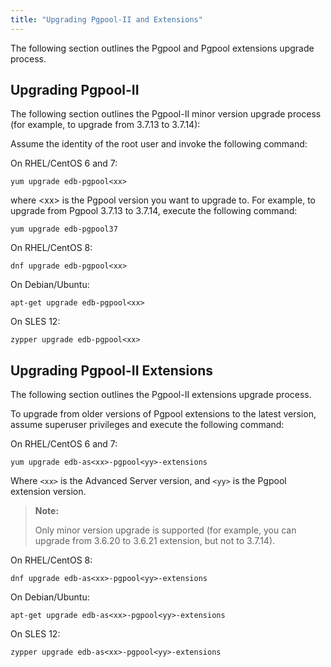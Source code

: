 ```yaml
---
title: "Upgrading Pgpool-II and Extensions"
---
```


<div id="upgrade" class="registered_link"></div>

The following section outlines the Pgpool and Pgpool extensions upgrade process.

## Upgrading Pgpool-II

The following section outlines the Pgpool-II minor version upgrade process (for example, to upgrade from 3.7.13 to 3.7.14):

Assume the identity of the root user and invoke the following command:

On RHEL/CentOS 6 and 7:

```text
yum upgrade edb-pgpool<xx>
```

where &lt;xx> is the Pgpool version you want to upgrade to. For example, to upgrade from Pgpool 3.7.13 to 3.7.14, execute the following command:

```text
yum upgrade edb-pgpool37
```

On RHEL/CentOS 8:

```text
dnf upgrade edb-pgpool<xx>
```

On Debian/Ubuntu:

```text
apt-get upgrade edb-pgpool<xx>
```

On SLES 12:

```text
zypper upgrade edb-pgpool<xx>
```

## Upgrading Pgpool-II Extensions

The following section outlines the Pgpool-II extensions upgrade process.

To upgrade from older versions of Pgpool extensions to the latest version, assume superuser privileges and execute the following command:

On RHEL/CentOS 6 and 7:

```text
yum upgrade edb-as<xx>-pgpool<yy>-extensions
```

Where `<xx>` is the Advanced Server version, and `<yy>` is the Pgpool extension version.

> **Note:**
>
> Only minor version upgrade is supported (for example, you can upgrade from 3.6.20 to 3.6.21 extension, but not to 3.7.14).

On RHEL/CentOS 8:

```text
dnf upgrade edb-as<xx>-pgpool<yy>-extensions
```

On Debian/Ubuntu:

```text
apt-get upgrade edb-as<xx>-pgpool<yy>-extensions
```

On SLES 12:

```text
zypper upgrade edb-as<xx>-pgpool<yy>-extensions
```
